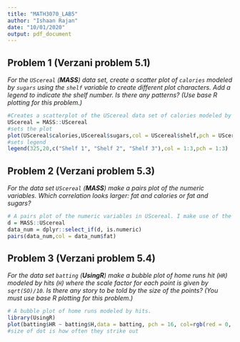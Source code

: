 ---
title: "MATH3070_LAB5"
author: "Ishaan Rajan"
date: "10/01/2020"
output: pdf_document
---

## Problem 1 (Verzani problem 5.1)
*For the `UScereal` (**MASS**) data set, create a scatter plot of `calories` modeled by `sugars` using the `shelf` variable to create different plot characters. Add a legend to indicate the shelf number. Is there any patterns? (Use base R plotting for this problem.)*

```{r, tidy=TRUE, error=TRUE}
#Creates a scatterplot of the UScereal data set of calories modeled by sugars. 
UScereal = MASS::UScereal
#sets the plot
plot(UScereal$calories,UScereal$sugars,col = UScereal$shelf,pch = UScereal$shelf)
#sets legend
legend(325,20,c("Shelf 1", "Shelf 2", "Shelf 3"),col = 1:3,pch = 1:3)
```

## Problem 2 (Verzani problem 5.3)
*For the data set `UScereal` (**MASS**) make a pairs plot of the numeric variables. Which correlation looks larger: fat and calories or fat and sugars?*

```{r, tidy=TRUE, error=TRUE}
# A pairs plot of the numeric variables in UScereal. I make use of the dplyr package.
d = MASS::UScereal
data_num = dplyr::select_if(d, is.numeric)
pairs(data_num,col = data_num$fat)
```

## Problem 3 (Verzani problem 5.4)
*For the data set `batting` (**UsingR**) make a bubble plot of home runs hit (`HR`) modeled by hits (`H`) where the scale factor for each point is given by `sqrt(SO)/10`. Is there any story to be told by the size of the points? (You must use base R plotting for this problem.)*

```{r, tidy=TRUE, error=TRUE}
# A bubble plot of home runs modeled by hits.
library(UsingR)
plot(batting$HR ~ batting$H,data = batting, pch = 16, col=rgb(red = 0, green = 0, blue = 0, alpha = 0.250),cex = sqrt(SO)/10)
#size of dot is how often they strike out
```
